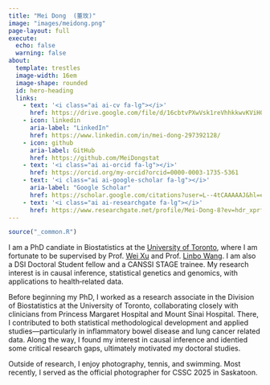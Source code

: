 ```yaml
---
title: "Mei Dong  (董玫)"
image: "images/meidong.png"
page-layout: full
execute: 
  echo: false
  warning: false
about:
  template: trestles
  image-width: 16em
  image-shape: rounded
  id: hero-heading
  links:
    - text: '<i class="ai ai-cv fa-lg"></i>'
      href: https://drive.google.com/file/d/16cbtvPXwVsk1reVhhkkwvKViH0d4dUNc/view?usp=sharing
    - icon: linkedin
      aria-label: "LinkedIn"
      href: https://www.linkedin.com/in/mei-dong-297392128/
    - icon: github
      aria-label: GitHub
      href: https://github.com/MeiDongstat
    - text: '<i class="ai ai-orcid fa-lg"></i>'
      href: https://orcid.org/my-orcid?orcid=0000-0003-1735-5361
    - text: '<i class="ai ai-google-scholar fa-lg"></i>'
      aria-label: "Google Scholar"
      href: https://scholar.google.com/citations?user=L--4tCAAAAAJ&hl=en  
    - text: '<i class="ai ai-researchgate fa-lg"></i>'
      href: https://www.researchgate.net/profile/Mei-Dong-8?ev=hdr_xprf
---
```


```r
source("_common.R")
```


::: {#hero-heading}


I am a PhD candiate in Biostatistics at the [University of Toronto](https://www.dlsph.utoronto.ca/division/biostatistics/), where I am fortunate to be supervised by Prof. [Wei Xu](https://www.dlsph.utoronto.ca/faculty-profile/xu-wei/) and Prof. [Linbo Wang](https://sites.google.com/site/linbowangpku/home). I am also a DSI Doctoral Student fellow and a CANSSI STAGE trainee. My research interest is in causal inference, statistical genetics and genomics, with applications to health‑related data. 

Before beginning my PhD, I worked as a research associate in the Division of Biostatistics at the University of Toronto, collaborating closely with clinicians from Princess Margaret Hospital and Mount Sinai Hospital. There, I contributed to both statistical methodological development and applied studies—particularly in inflammatory bowel disease and lung cancer related data. Along the way, I found my interest in causal inference and identied some critical research gaps, ultimately motivated my doctoral studies.

Outside of research, I enjoy photography, tennis, and swimming. Most recently, I served as the official photographer for CSSC 2025 in Saskatoon.   

:::

